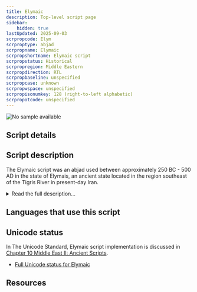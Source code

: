 ```yaml
---
title: Elymaic
description: Top-level script page
sidebar:
    hidden: true
lastUpdated: 2025-09-03
scrpropcode: Elym
scrproptype: abjad
scrpropname: Elymaic
scrpropshortname: Elymaic script
scrpropstatus: Historical
scrpropregion: Middle Eastern
scrpropdirection: RTL
scrpropbaseline: unspecified
scrpropcase: unknown
scrpropwspace: unspecified
scrpropisonumkey: 128 (right-to-left alphabetic)
scrpropotcode: unspecified
---
```



![No sample available](../images/nosample.png)



## Script details

<ScriptDetails />

## Script description

The Elymaic script was an abjad used between approximately 250 BC - 500 AD in the state of Elymais, an ancient state located in the region southeast of the Tigris River in present-day Iran.

<details>
<summary>Read the full description...</summary>The Elymaic script was descended from [Aramaic](/scrlang/scripts/armi), and was either the parent or a sibling script for [Mandaic](/scrlang/scripts/Mand). It is poorly attested on coins and rock inscriptions from the second and third centuries.
</details>

## Languages that use this script

<WsList script='Elym' wsMax='5' />

## Unicode status

In The Unicode Standard, Elymaic script implementation is discussed in [Chapter 10 Middle East II: Ancient Scripts](http://www.unicode.org/versions/latest/ch10.pdf).

- [Full Unicode status for Elymaic](/scrlang/unicode/elym-unicode)



## Resources

<ScriptResources detailSummary='seemore' />

